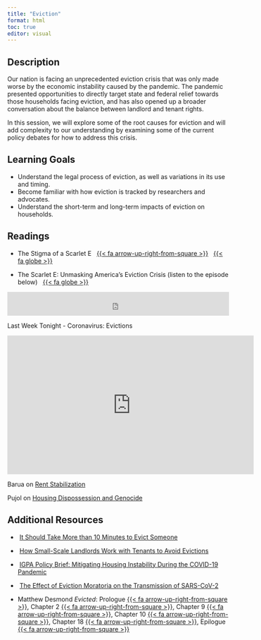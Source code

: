 ```yaml
---
title: "Eviction"
format: html
toc: true
editor: visual
---
```


## Description

Our nation is facing an unprecedented eviction crisis that was only made worse by the economic instability caused by the pandemic. The pandemic presented opportunities to directly target state and federal relief towards those households facing eviction, and has also opened up a broader conversation about the balance between landlord and tenant rights.

In this session, we will explore some of the root causes for eviction and will add complexity to our understanding by examining some of the current policy debates for how to address this crisis.

## Learning Goals

-   Understand the legal process of eviction, as well as variations in its use and timing.
-   Become familiar with how eviction is tracked by researchers and advocates.
-   Understand the short-term and long-term impacts of eviction on households.

## Readings

-   The Stigma of a Scarlet E   [{{< fa arrow-up-right-from-square >}}]()   [{{< fa globe >}}](https://www.wnycstudios.org/podcasts/otm/scarlet-e-unmasking-americas-eviction-crisis)

-   The Scarlet E: Unmasking America's Eviction Crisis (listen to the episode below)   [{{< fa globe >}}](https://www.wnycstudios.org/podcasts/otm/articles/scarlet-e-unmasking-americas-eviction-crisis)

<iframe frameborder="0" src="https://www.wnyc.org/widgets/ondemand_player/otm/#file=/audio/json/940992/&amp;share=1" width="100%" height="54">

</iframe>

Last Week Tonight - Coronavirus: Evictions

<iframe width="560" height="315" src="https://www.youtube-nocookie.com/embed/R652nwUcJRA" title="YouTube video player" frameborder="0" allow="accelerometer; autoplay; clipboard-write; encrypted-media; gyroscope; picture-in-picture; web-share" allowfullscreen>

</iframe>

Barua on [Rent Stabilization](https://uofi.box.com/s/6r33yg13vkob84jn3ojpzde1zjyy6lks)

Pujol on [Housing Dispossession and Genocide](https://uofi.box.com/s/cpxs0b0z0opescf38lqxheytb4g8ngps)

## Additional Resources

-    [It Should Take More than 10 Minutes to Evict Someone](https://www.nytimes.com/2022/01/13/opinion/housing-eviction.html)

-    [How Small-Scale Landlords Work with Tenants to Avoid Evictions](https://housingmatters.urban.org/research-summary/how-small-scale-landlords-work-tenants-avoid-evictions)

-    [IGPA Policy Brief: Mitigating Housing Instability During the COVID-19 Pandemic](https://igpa.uillinois.edu/sites/igpa.uillinois.edu/files/reports/PolicySpotlight_HousingInstability.pdf)

-    [The Effect of Eviction Moratoria on the Transmission of SARS-CoV-2](https://www.nature.com/articles/s41467-021-22521-5)

-   Matthew Desmond *Evicted*: Prologue [{{< fa arrow-up-right-from-square >}}](https://uofi.box.com/s/x4kjatw5l97aikcxghnq519ptuonh6nw), Chapter 2 [{{< fa arrow-up-right-from-square >}}](https://uofi.box.com/s/szfssrl2he5m37e76wvb78pocmqgo7hm), Chapter 9 [{{< fa arrow-up-right-from-square >}}](https://uofi.box.com/s/xz6g4ly1nd0iv7qn28mw3s0n87cxc2sq), Chapter 10 [{{< fa arrow-up-right-from-square >}}](https://uofi.box.com/s/4mcai41n2wjpthhzcbudck2e76pvf8a6), Chapter 18 [{{< fa arrow-up-right-from-square >}}](https://uofi.box.com/s/c84up1g7qlri5jds3hghueeb31hm6mx4), Epilogue [{{< fa arrow-up-right-from-square >}}](https://uofi.box.com/s/0s6f50cmyw9zsqzrpx7ceuo432n36zne)
